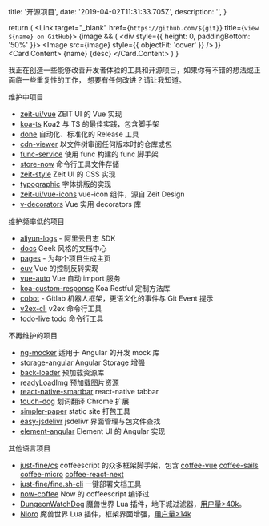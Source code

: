 
  title: '开源项目',
  date: '2019-04-02T11:31:33.705Z',
  description: '',
}

  return (
    <Grid xs={20} sm={10} md={8}>
      <Link target="_blank" href={`https://github.com/${git}`} title={`view ${name} on GitHub`}>
        <Card shadow>
          {image && (
            <div style={{ height: 0, paddingBottom: '50%' }}>
              <Image src={image} style={{ objectFit: 'cover' }} />
            </div>
          )}
          <Card.Content>
            <Text h3>{name}</Text>
            <Text span>{desc}</Text>
          </Card.Content>
        </Card>
      </Link>
    </Grid>
  )
}

我正在创造一些能够改善开发者体验的工具和开源项目，如果你有不错的想法或正面临一些重复性的工作，
想要有任何改进？<Link rel="nofollow" color target="_blank" href="mailto:unix.bio@gmail.com">请让我知道</Link>。

<Spacer y={1.5} />
<Grid.Container gap={2} justify="center">
  <Item
    name="Zeit UI React"
    git="zeit-ui/react"
    desc="极简风格的 React 组件库。"
    image="https://user-images.githubusercontent.com/11304944/76085431-fd036480-5fec-11ea-8412-9e581425344a.png"
  />
  <Item
    name="backset"
    git="unix/backset"
    desc="高体验、高性能数据流管理工具。"
    image="https://repository-images.githubusercontent.com/269178398/eee2d580-a627-11ea-8a09-e2ec16515b53"
  />
  <Item
    name="func"
    git="unix/func"
    desc="现代化的，IoC 范式命令行框架。"
    image="https://repository-images.githubusercontent.com/191786216/b4ae9d00-8fac-11e9-95ac-ed4241bfe314"
  />
  <Item
    name="unix.bio"
    git="unix/unix.bio"
    desc="开源的服务端渲染个人博客。"
    image="https://repository-images.githubusercontent.com/245429351/7a54a280-88d5-11ea-96ae-6a2dfaf25b1b"
  />
  <Item
    name="want"
    git="unix/want"
    desc="以不下载的方式在线运行命令，无负担运维。"
    image="https://repository-images.githubusercontent.com/180941196/b2568a00-af03-11ea-8e25-f3cf612ebb84"
  />
  <Item
    name="views.show"
    git="unix/views-show"
    desc="无服务器的浏览量统计服务。"
    image="https://repository-images.githubusercontent.com/246850433/65bf7e80-af04-11ea-90f6-2719f264cad4"
  />
</Grid.Container>
<Spacer y={3} />
<Dot type="success">维护中项目</Dot>
<Spacer y={0.5} />

- [zeit-ui/vue](https://github.com/zeit-ui/vue) ZEIT UI 的 Vue 实现
- [koa-ts](https://github.com/unix/koa-ts) Koa2 与 TS 的最佳实践，包含脚手架
- [done](https://github.com/unix/done) 自动化、标准化的 Release 工具
- [cdn-viewer](https://github.com/unix/cdn-viewer) 以文件树审阅任何版本时的仓库或包
- [func-service](https://github.com/unix/func-service) 使用 func 构建的 func 脚手架
- [store-now](https://github.com/unix/store-now) 命令行工具文件存储
- [zeit-style](https://github.com/zeit-ui/zeit-style) Zeit UI 的 CSS 实现
- [typographic](https://github.com/zeit-ui/typographic) 字体排版的实现
- [zeit-ui/vue-icons](https://github.com/zeit-ui/vue-icons) vue-icon 组件，源自 Zeit Design
- [v-decorators](https://github.com/unix/v-decorators) Vue 实用 decorators 库

<Spacer y={3} />
<Dot type="warning">维护频率低的项目</Dot>
<Spacer y={0.5} />

- [aliyun-logs](https://github.com/unix/aliyun-logs) - 阿里云日志 SDK
- [docs](https://github.com/unix/docs) Geek 风格的文档中心
- [pages](https://github.com/unix/pages) - 为每个项目生成主页
- [euv](https://github.com/DhyanaChina/euv) Vue 的控制反转实现
- [vue-auto](https://github.com/unix/vue-auto) Vue 自动 import 服务
- [koa-custom-response](https://github.com/unix/koa-custom-response) Koa Restful 定制方法库
- [cobot](https://github.com/unix/cobot) - Gitlab 机器人框架，更语义化的事件与 Git Event 提示
- [v2ex-cli](https://github.com/unix/v2ex-cli) v2ex 命令行工具
- [todo-live](https://github.com/unix/todo-live) todo 命令行工具

<Spacer y={3} />
<Dot type="error">不再维护的项目</Dot>
<Spacer y={0.5} />

- [ng-mocker](https://github.com/DhyanaChina/ng-mocker) 适用于 Angular 的开发 mock 库
- [storage-angular](https://github.com/DhyanaChina/storage-angular) Angular Storage 增强
- [back-loader](https://github.com/unix/back-loader) 预加载资源库
- [readyLoadImg](https://github.com/unix/readyLoadImg) 预加载图片资源
- [react-native-smartbar](https://github.com/unix/react-native-smartbar) react-native tabbar
- [touch-dog](https://github.com/unix/touch-dog) 划词翻译 Chrome 扩展
- [simpler-paper](https://github.com/unix/simpler-paper) static site 打包工具
- [easy-jsdelivr](https://github.com/unix/easy-jsdelivr) jsdelivr 界面管理与包文件查找
- [element-angular](https://github.com/ElemeFE/element-angular) Element UI 的 Angular 实现

<Spacer y={3} />
<Dot type="warning">其他语言项目</Dot>
<Spacer y={0.5} />

- [just-fine/cs](https://github.com/just-fine/cs) coffeescript 的众多框架脚手架，包含 [coffee-vue](https://github.com/just-fine/vue-coffee)
  [coffee-sails](https://github.com/just-fine/sails-coffee) [coffee-micro](https://github.com/just-fine/micro-coffee) [coffee-react-next](https://github.com/just-fine/next-coffee)
- [just-fine/fine.sh-cli](https://github.com/just-fine/fine.sh-cli) 一键部署文档工具
- [now-coffee](https://github.com/unix/now-coffee) Now 的 coffeescript 编译过
- [DungeonWatchDog](https://github.com/unix/DungeonWatchDog) 魔兽世界 Lua 插件，地下城过滤器，[用户量>40k](https://www.curseforge.com/wow/addons/dungeonwatchdog)。
- [Nioro](https://github.com/unix/Nioro) 魔兽世界 Lua 插件，框架界面增强，[用户量>14k](https://www.curseforge.com/wow/addons/Nioro)

